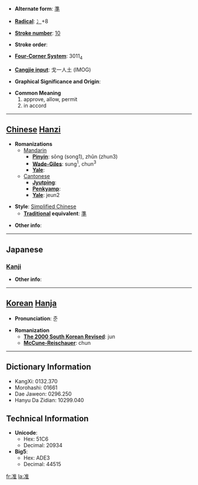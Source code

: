* '''Alternate form''': [[準]]

* '''[[Wiktionary:Chinese radical index| Radical]]''': [[Wiktionary:Chinese radical index 冫|冫]]+8

* '''[[Wiktionary:Chinese total strokes index|Stroke number]]''': [[Wiktionary:Chinese total strokes index 10|10]]

* '''Stroke order''': 

* '''[[Wiktionary:Chinese four corner index|Four-Corner System]]''': 3011<sub>4</sub>

* '''[[Wiktionary:Chinese Cangjie index|Cangjie input]]''': 戈一人土 (IMOG)

* '''Graphical Significance and Origin''': 

* '''Common Meaning'''
*#approve, allow, permit
*# in accord


----

== [[Chinese]] [[Hanzi]] ==

* '''Romanizations'''
** [[Mandarin]]
*** '''[[Pinyin]]''': sōng (song1), zhǔn (zhun3)
*** '''[[Wade-Giles]]''': sung<sup>1</sup>, chun<sup>3</sup>
*** '''[[Yale]]''': 
**[[Cantonese]]
***'''[[Jyutping]]''':
***'''[[Penkyamp]]''': 
***'''[[Yale]]''': jeun2

* '''Style''': [[Simplified Chinese]] 
** '''[[Traditional Chinese|Traditional]] equivalent''': [[準]]

* '''Other info''': 

----

==Japanese==
===[[Kanji]]===
{{kanji|on readings=[[じゅん]] (jun), [[しゅん]] (shun)
|kun readings=[[なぞらえる]] (nazoraeru)
}}

* '''Other info''':  

----

== [[Korean]] [[Hanja]] ==

* '''Pronunciation''': 준

* '''Romanization'''
** '''[[The 2000 South Korean Revised Romanization|The 2000 South Korean Revised]]''': jun
** '''[[McCune-Reischauer]]''': chun

----

== Dictionary Information ==

* KangXi: 0132.370
* Morohashi: 01661
* Dae Jaweon: 0296.250
* Hanyu Da Zidian: 10299.040

== Technical Information ==

* '''Unicode''':
** Hex: 51C6
** Decimal: 20934
* '''Big5''':
** Hex: ADE3
** Decimal: 44515

[[fr:准]]
[[la:准]]